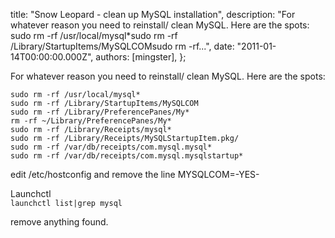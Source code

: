
  title: "Snow Leopard - clean up MySQL installation",
  description: "For whatever reason you need to reinstall/ clean MySQL. Here are the spots: sudo rm -rf /usr/local/mysql*sudo rm -rf /Library/StartupItems/MySQLCOMsudo rm -rf...",
  date: "2011-01-14T00:00:00.000Z",
  authors: [mingster],
};

<p>For whatever reason you need to reinstall/ clean MySQL. Here are the spots:</p>
<p><code>sudo rm -rf /usr/local/mysql*<br />sudo rm -rf /Library/StartupItems/MySQLCOM<br />sudo rm -rf /Library/PreferencePanes/My*<br />rm -rf ~/Library/PreferencePanes/My*<br />sudo rm -rf /Library/Receipts/mysql*<br />sudo rm -rf /Library/Receipts/MySQLStartupItem.pkg/<br />sudo rm -rf /var/db/receipts/com.mysql.mysql*<br />sudo rm -rf /var/db/receipts/com.mysql.mysqlstartup*<br /></code></p>
<p>edit /etc/hostconfig and remove the line MYSQLCOM=-YES-</p>
<p>Launchctl<br /><code>launchctl list|grep mysql<br /></code></p>
<p>remove anything found.</p>
